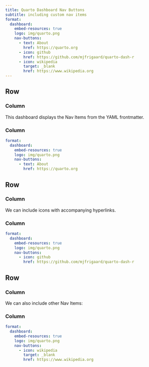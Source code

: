 ```yaml
---
title: Quarto Dashboard Nav Buttons
subtitle: including custom nav items
format:
  dashboard:
    embed-resources: true
    logo: img/quarto.png
    nav-buttons:
      - text: About
        href: https://quarto.org
      - icon: github
        href: https://github.com/mjfrigaard/quarto-dash-r
      - icon: wikipedia
        target: _blank
        href: https://www.wikipedia.org
---
```


## Row {height=33%}

### Column {width=30%}

This dashboard displays the Nav Items from the YAML frontmatter. 

### Column {width=70%}

```yaml
format:
  dashboard:
    embed-resources: true
    logo: img/quarto.png
    nav-buttons:
      - text: About
        href: https://quarto.org
```

## Row {height=33%}

### Column {width=30%}

We can include icons with accompanying hyperlinks.

### Column {width=70%}

```yml
format:
  dashboard:
    embed-resources: true
    logo: img/quarto.png
    nav-buttons:
      - icon: github
        href: https://github.com/mjfrigaard/quarto-dash-r
```

## Row {height=33%}

### Column {width=30%}

We can also include other Nav Items: 

### Column {width=70%}

```yml
format:
  dashboard:
    embed-resources: true
    logo: img/quarto.png
    nav-buttons:
      - icon: wikipedia
        target: _blank
        href: https://www.wikipedia.org
```